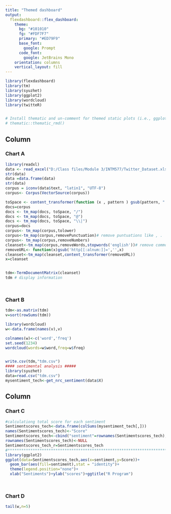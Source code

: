```yaml
---
title: "Themed dashboard"
output: 
  flexdashboard::flex_dashboard:
    theme:
      bg: "#101010"
      fg: "#FDF7F7" 
      primary: "#ED79F9"
      base_font:
        google: Prompt
      code_font:
        google: JetBrains Mono
    orientation: columns
    vertical_layout: fill
---
```


```r
library(flexdashboard)
library(tm)
library(syuzhet)
library(ggplot2)
library(wordcloud)
library(twitteR)


# Install thematic and un-comment for themed static plots (i.e., ggplot2)
# thematic::thematic_rmd()
```

Column {data-width=650 .tabset}
-----------------------------------------------------------------------

### Chart A

```r
library(readxl)
data <- read_excel("D:/Class files/Module 3/INTM577/Twitter_Dataset.xlsx")
str(data)
data =data.frame(data)
str(data)
corpus = iconv(data$text, "latin1", "UTF-8")
corpus<- Corpus(VectorSource(corpus))

toSpace <- content_transformer(function (x , pattern ) gsub(pattern, " ", x))
docs=corpus
docs <- tm_map(docs, toSpace, "/")
docs <- tm_map(docs, toSpace, "@")
docs <- tm_map(docs, toSpace, "\\|")
corpus=docs
corpus<- tm_map(corpus,tolower)
corpus<-tm_map(corpus,removePunctuation)# remove puntuations like , .
corpus<- tm_map(corpus,removeNumbers)
cleanset<-tm_map(corpus,removeWords,stopwords('english'))# remove common words
removeURL<- function(x)gsub('http[[:alnum:]]=','',x)
cleanset<-tm_map(cleanset,content_transformer(removeURL))
x=cleanset


tdm<-TermDocumentMatrix(cleanset)
tdm # display information




```

### Chart B

```r

tdm<-as.matrix(tdm)
v=sort(rowSums(tdm))

library(wordcloud)
w<-data.frame(names(v),v)

colnames(w)<-c('word','freq')
set.seed(1234)
wordcloud(words=w$word,freq=w$freq)


write.csv(tdm,"tdm.csv")
#### sentimental analysis #####
library(syuzhet)
data=read.csv("tdm.csv")
mysentiment_tech<-get_nrc_sentiment(data$X)


```

Column {data-width=350}
-----------------------------------------------------------------------

### Chart C

```r

#calculationg total score for each sentiment
Sentimentscores_tech<-data.frame(colSums(mysentiment_tech[,]))
names(Sentimentscores_tech)<-"Score"
Sentimentscores_tech<-cbind("sentiment"=rownames(Sentimentscores_tech),Sentimentscores_tech)
rownames(Sentimentscores_tech)<-NULL
Sentimentscores_tech_r=Sentimentscores_tech
#*************************************************************************************
library(ggplot2)
ggplot(data=Sentimentscores_tech,aes(x=sentiment,y=Score))+
  geom_bar(aes(fill=sentiment),stat = "identity")+
  theme(legend.position="none")+
  xlab("Sentiments")+ylab("scores")+ggtitle("R Program")




```

### Chart D

```r

tail(w,n=5)



```

